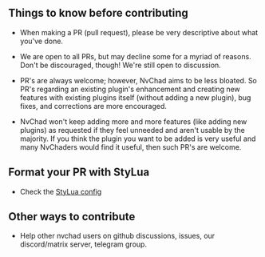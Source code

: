 ## Things to know before contributing

- When making a PR (pull request), please be very descriptive about what you've done. 

- We are open to all PRs, but may decline some for a myriad of reasons. Don't be discouraged, though! We're still open to discussion.

- PR's are always welcome; however, NvChad aims to be less bloated. So PR's regarding an existing plugin's enhancement and creating new features with existing plugins itself (without adding a new plugin), bug fixes, and corrections are more encouraged.

- NvChad won't keep adding more and more features (like adding new plugins) as requested if they feel unneeded and aren't usable by the majority. If you think the plugin you want to be added is very useful and many NvChaders would find it useful, then such PR's are welcome. 


## Format your PR with StyLua 

- Check the [StyLua config](https://github.com/NvChad/NvChad/blob/main/.stylua.toml)

## Other ways to contribute

- Help other nvchad users on github discussions, issues, our discord/matrix server, telegram group.
